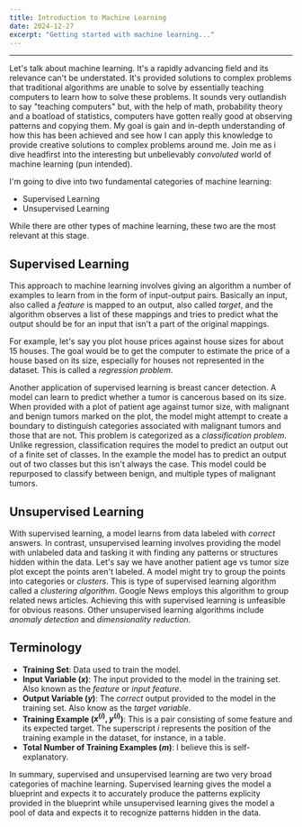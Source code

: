 ```yaml
---
title: Introduction to Machine Learning
date: 2024-12-27
excerpt: "Getting started with machine learning..."
---
```

---
Let's talk about machine learning. It's a rapidly advancing field and its relevance can't be understated. It's provided solutions to complex problems that traditional algorithms are unable to solve by essentially teaching computers to learn how to solve these problems. It sounds very outlandish to say "teaching computers" but, with the help of math, probability theory and a boatload of statistics, computers have gotten really good at observing patterns and copying them. My goal is gain and in-depth understanding of how this has been achieved and see how I can apply this knowledge to provide creative solutions to complex problems around me. Join me as i dive headfirst into the interesting but unbelievably _convoluted_ world of machine learning (pun intended).

I'm going to dive into two fundamental categories of machine learning:
- Supervised Learning
- Unsupervised Learning

While there are other types of machine learning, these two are the most relevant at this stage.

## Supervised Learning
This approach to machine learning involves giving an algorithm a number of examples to learn from in the form of input-output pairs. Basically an input, also called a _feature_ is mapped to an output, also called _target_, and the algorithm observes a list of these mappings and tries to predict what the output should be for an input that isn't a part of the original mappings.

For example, let's say you plot house prices against house sizes for about 15 houses. The goal would be to get the computer to estimate the price of a house based on its size, especially for houses not represented in the dataset. This is called a _regression problem_.

Another application of supervised learning is breast cancer detection. A model can learn to predict whether a tumor is cancerous based on its size. When provided with a plot of patient age against tumor size, with malignant and benign tumors marked on the plot, the model might attempt to create a boundary to distinguish categories associated with malignant tumors and those that are not. This problem is categorized as a _classification problem_. Unlike regression, classification requires the model to predict an output out of a finite set of classes. In the example the model has to predict an output out of two classes but this isn't always the case. This model could be repurposed to classify between benign, and multiple types of malignant tumors.

## Unsupervised Learning
With supervised learning, a model learns from data labeled with _correct_ answers. In contrast, unsupervised learning involves providing the model with unlabeled data and tasking it with finding any patterns or structures hidden within the data. Let's say we have another patient age vs tumor size plot except the points aren't labeled. A model might try to group the points into categories or _clusters_. This is type of supervised learning algorithm called a _clustering algorithm_. Google News employs this algorithm to group related news articles. Achieving this with supervised learning is unfeasible for obvious reasons. Other unsupervised learning algorithms include _anomaly detection_ and _dimensionality reduction_.


## Terminology
- **Training Set**: Data used to train the model.
- **Input Variable ($x$)**: The input provided to the model in the training set. Also known as the _feature_ or _input feature_.
- **Output Variable ($y$)**: The _correct_ output provided to the model in the training set. Also know as the _target variable_.
- **Training Example ($x^{(i)}, y^{(i)}$)**: This is a pair consisting of some feature and its expected target. The superscript $i$ represents the position of the training example in the dataset, for instance, in a table.
- **Total Number of Training Examples ($m$)**: I believe this is self-explanatory.

In summary, supervised and unsupervised learning are two very broad categories of machine learning. Supervised learning gives the model a blueprint and expects it to accurately produce the patterns explicity provided in the blueprint while unsupervised learning gives the model a pool of data and expects it to recognize patterns hidden in the data.

